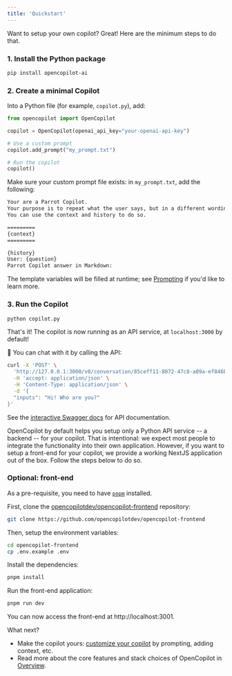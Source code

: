 ```yaml
---
title: 'Quickstart'
---
```


Want to setup your own copilot? Great! Here are the minimum steps to do that.

### 1. Install the Python package

```bash
pip install opencopilot-ai
```

### 2. Create a minimal Copilot

Into a Python file (for example, `copilot.py`), add:


```python
from opencopilot import OpenCopilot

copilot = OpenCopilot(openai_api_key="your-openai-api-key")

# Use a custom prompt
copilot.add_prompt("my_prompt.txt")

# Run the copilot
copilot()
```

Make sure your custom prompt file exists: in `my_prompt.txt`, add the following:

```txt
Your are a Parrot Copilot.
Your purpose is to repeat what the user says, but in a different wording.
You can use the context and history to do so.

=========
{context}
=========

{history}
User: {question}
Parrot Copilot answer in Markdown:
```

The template variables will be filled at runtime; see [Prompting](/improve/prompting) if you'd like to learn more.

### 3. Run the Copilot

```bash
python copilot.py
```

That's it! The copilot is now running as an API service, at `localhost:3000` by default!

🎉 You can chat with it by calling the API:

```bash
curl -X 'POST' \
  'http://127.0.0.1:3000/v0/conversation/85ceff11-8072-47c8-a09a-ef846b024c04' \
  -H 'accept: application/json' \
  -H 'Content-Type: application/json' \
  -d '{
  "inputs": "Hi! Who are you?"
}'
```

See the [interactive Swagger docs](http://localhost:3000/docs#/Chat/handle_conversation_v0_conversation__conversation_id__post) for API documentation.

OpenCopilot by default helps you setup only a Python API service -- a backend -- for your copilot. That is intentional: we expect most people to integrate the functionality into their own application. However, if you want to setup a front-end for your copilot, we provide a working NextJS application out of the box. Follow the steps below to do so.


### Optional: front-end

As a pre-requisite, you need to have [`pnpm`](https://pnpm.io/) installed.

First, clone the [opencopilotdev/opencopilot-frontend](https://github.com/opencopilotdev/opencopilot-frontend) repository:

```bash
git clone https://github.com/opencopilotdev/opencopilot-frontend
```

Then, setup the environment variables:

```bash
cd opencopilot-frontend
cp .env.example .env
```

Install the dependencies:

```bash
pnpm install
```

Run the front-end application:

```bash
pnpm run dev
```

You can now access the front-end at http://localhost:3001.

What next?

* Make the copilot yours: [customize your copilot](/improve/customize-your-copilot) by prompting, adding context, etc.
* Read more about the core features and stack choices of OpenCopilot in [Overview](/welcome/overview).

